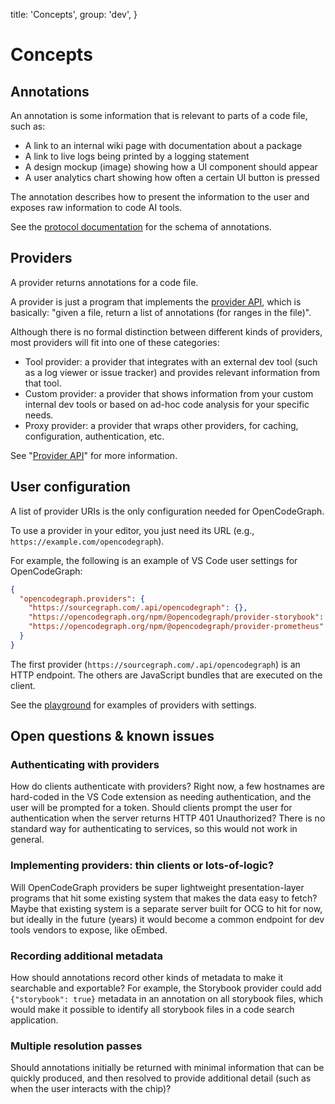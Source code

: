   title: 'Concepts',
  group: 'dev',
}

# Concepts

## Annotations

An annotation is some information that is relevant to parts of a code file, such as:

- A link to an internal wiki page with documentation about a package
- A link to live logs being printed by a logging statement
- A design mockup (image) showing how a UI component should appear
- A user analytics chart showing how often a certain UI button is pressed

The annotation describes how to present the information to the user and exposes raw information to code AI tools.

See the [protocol documentation](protocol.mdx) for the schema of annotations.

## Providers

A provider returns annotations for a code file.

A provider is just a program that implements the [provider API](protocol.mdx#provider-api), which is basically: "given a file, return a list of annotations (for ranges in the file)".

Although there is no formal distinction between different kinds of providers, most providers will fit into one of these categories:

- Tool provider: a provider that integrates with an external dev tool (such as a log viewer or issue tracker) and provides relevant information from that tool.
- Custom provider: a provider that shows information from your custom internal dev tools or based on ad-hoc code analysis for your specific needs.
- Proxy provider: a provider that wraps other providers, for caching, configuration, authentication, etc.

See "[Provider API](protocol.mdx#provider-api)" for more information.

## User configuration

A list of provider URIs is the only configuration needed for OpenCodeGraph.

To use a provider in your editor, you just need its URL (e.g., `https://example.com/opencodegraph`).

For example, the following is an example of VS Code user settings for OpenCodeGraph:

```json
{
  "opencodegraph.providers": {
    "https://sourcegraph.com/.api/opencodegraph": {},
    "https://opencodegraph.org/npm/@opencodegraph/provider-storybook": { ... },
    "https://opencodegraph.org/npm/@opencodegraph/provider-prometheus": { ... }
  }
}
```

The first provider (`https://sourcegraph.com/.api/opencodegraph`) is an HTTP endpoint. The others are JavaScript bundles that are executed on the client.

See the [playground](/playground) for examples of providers with settings.

## Open questions & known issues

### Authenticating with providers

How do clients authenticate with providers? Right now, a few hostnames are hard-coded in the VS Code extension as needing authentication, and the user will be prompted for a token. Should clients prompt the user for authentication when the server returns HTTP 401 Unauthorized? There is no standard way for authenticating to services, so this would not work in general.

### Implementing providers: thin clients or lots-of-logic?

Will OpenCodeGraph providers be super lightweight presentation-layer programs that hit some existing system that makes the data easy to fetch? Maybe that existing system is a separate server built for OCG to hit for now, but ideally in the future (years) it would become a common endpoint for dev tools vendors to expose, like oEmbed.

### Recording additional metadata

How should annotations record other kinds of metadata to make it searchable and exportable? For example, the Storybook provider could add `{"storybook": true}` metadata in an annotation on all storybook files, which would make it possible to identify all storybook files in a code search application.

### Multiple resolution passes

Should annotations initially be returned with minimal information that can be quickly produced, and then resolved to provide additional detail (such as when the user interacts with the chip)?
